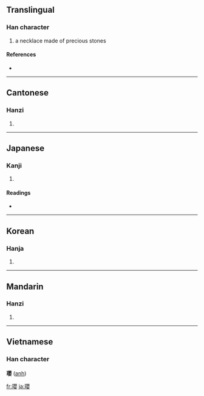 {{also|璎}}
==Translingual==

===Han character===
{{Han char|rn=96|rad=玉|as=17|sn=21|four=1614<sub>4</sub>|canj=一土月金女 (MGBCV)}}

# a necklace made of precious stones

====References====
* {{Han ref|kx=0745.160|dkj=21347|dj=1153.260|hdz=21146.030|uh=74D4|ud=29908|bh=C4ED|bd=50413}}

----

==Cantonese==

===Hanzi===
{{yue-hanzi|jyut=|y=ying1}}

# {{defn|Cantonese}}

----

==Japanese==

===Kanji===
{{ja-kanji|grade=|rs=玉17}}

# {{defn|Japanese}}

====Readings====
* {{ja-readings|on=[[えい]] (ei), [[よう]] (yō)|kun=|nanori=}}

----

==Korean==

===Hanja===
{{ko-hanja|hangeul=영|eumhun=|rv=yeong|mr=yŏng|y=yeng}}

# {{defn|Korean}}

----

==Mandarin==

===Hanzi===
{{cmn-hanzi|sim=璎|pin=[[yīng]] ([[ying1]])|wg=ying<sup>1</sup>}}

# {{defn|Mandarin}}

----

==Vietnamese==

===Han character===
'''瓔''' ([[anh]])

[[fr:瓔]]
[[ja:瓔]]